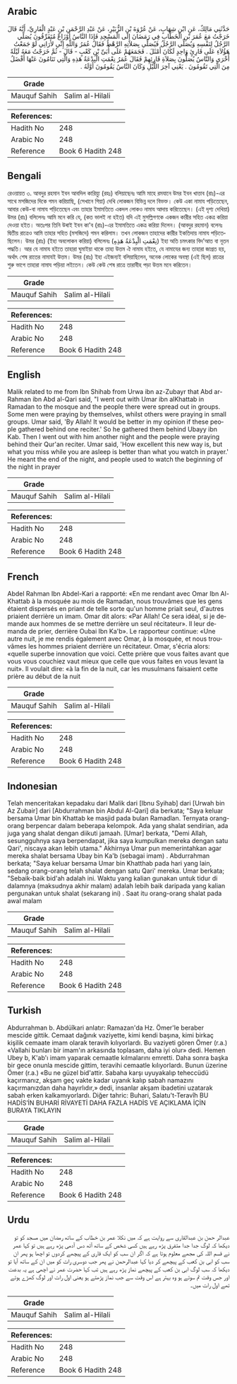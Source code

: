 ## Arabic


<div dir="rtl" lang="ar" style={{fontSize:'larger',backgroundColor:'#f8f9fa',padding:20}}>
حَدَّثَنِي مَالِكٌ، عَنِ ابْنِ شِهَابٍ، عَنْ عُرْوَةَ بْنِ الزُّبَيْرِ، عَنْ عَبْدِ الرَّحْمَنِ بْنِ عَبْدٍ الْقَارِيِّ، أَنَّهُ قَالَ خَرَجْتُ مَعَ عُمَرَ بْنِ الْخَطَّابِ فِي رَمَضَانَ إِلَى الْمَسْجِدِ فَإِذَا النَّاسُ أَوْزَاعٌ مُتَفَرِّقُونَ يُصَلِّي الرَّجُلُ لِنَفْسِهِ وَيُصَلِّي الرَّجُلُ فَيُصَلِّي بِصَلاَتِهِ الرَّهْطُ فَقَالَ عُمَرُ وَاللَّهِ إِنِّي لأَرَانِي لَوْ جَمَعْتُ هَؤُلاَءِ عَلَى قَارِئٍ وَاحِدٍ لَكَانَ أَمْثَلَ ‏.‏ فَجَمَعَهُمْ عَلَى أُبَىِّ بْنِ كَعْبٍ - قَالَ - ثُمَّ خَرَجْتُ مَعَهُ لَيْلَةً أُخْرَى وَالنَّاسُ يُصَلُّونَ بِصَلاَةِ قَارِئِهِمْ فَقَالَ عُمَرُ نِعْمَتِ الْبِدْعَةُ هَذِهِ وَالَّتِي تَنَامُونَ عَنْهَا أَفْضَلُ مِنَ الَّتِي تَقُومُونَ ‏.‏ يَعْنِي آخِرَ اللَّيْلِ وَكَانَ النَّاسُ يَقُومُونَ أَوَّلَهُ ‏.‏
</div>
<div style={{backgroundColor:'#f8f9fa',padding:20, marginBottom: 10}}><table> <thead> <tr> <th>Grade</th> <th></th> </tr> </thead> <tbody> <tr><td>Mauquf Sahih</td><td>Salim al-Hilali</td></tr></tbody></table><table> <thead> <tr> <th>References:</th> <th></th> </tr> </thead> <tbody><tr><td>Hadith No</td><td>248</td></tr><tr><td>Arabic No</td><td>248</td></tr><tr><td>Reference</td><td>Book 6 Hadith 248</td></tr></tbody></table></div>

## Bengali


<div dir="ltr" lang="bn" style={{fontSize:'larger',backgroundColor:'#f8f9fa',padding:20}}>
রেওয়ায়ত ৩. আবদুর রহমান ইবন আবদিল কারিয়্যু (রহঃ) বলিয়াছেনঃ আমি মাহে রমযানে উমর ইবন খাত্তাব (রাঃ)-এর সাথে মসজিদের দিকে গমন করিয়াছি, (সেখানে গিয়া) দেখি লোকজন বিভিন্ন দলে বিভক্ত। কেউ একা নামায পড়িতেছেন, আবার কেউ-বা নামায পড়িতেছেন এবং তাহার ইমামতিতে একদল লোকও নামায আদায় করিতেছেন। (এই দৃশ্য দেখিয়া) উমর (রাঃ) বলিলেনঃ আমি মনে করি যে, (কত ভালই না হইত) যদি এই মুসল্লিগণকে একজন কারীর সহিত একত্র করিয়া দেওয়া হইত। অতঃপর তিনি উৰাই ইবন কা'ব (রাঃ)-এর ইমামতিতে একত্র করিয়া দিলেন। (আবদুর রহমান) বলেনঃ দ্বিতীয় রাত্রেও আমি তাহার সহিত (মসজিদে) গমন করিলাম। তখন লোকজন তাহাদের কারীর ইকতিদায় নামায পড়িতেছিলেন। উমর (রাঃ) (ইহা অবলোকন করিয়া) বলিলেনঃ (نِعْمَتِ الْبِدْعَةُ هَذِهِ) ইহা অতি চমৎকার বিদ’আত বা নূতন পদ্ধতি। আর যে নামায হইতে তাহারা ঘুমাইয়া থাকে তাহা উত্তম ঐ নামায হইতে, যে নামাযের জন্য তাহারা জাগ্রত হয়, অর্থাৎ শেষ রাতের নামাযই উত্তম। উমর (রাঃ) ইহা এইজন্যই বলিয়াছিলেন, অনেক লোকের অবস্থা (এই ছিল) রাত্রের শুরু ভাগে তাহারা নামায পড়িয়া লইতেন। কেউ কেউ শেষ রাত্রে তারাবীহ পড়া উত্তম মনে করিতেন।
</div>
<div style={{backgroundColor:'#f8f9fa',padding:20, marginBottom: 10}}><table> <thead> <tr> <th>Grade</th> <th></th> </tr> </thead> <tbody> <tr><td>Mauquf Sahih</td><td>Salim al-Hilali</td></tr></tbody></table><table> <thead> <tr> <th>References:</th> <th></th> </tr> </thead> <tbody><tr><td>Hadith No</td><td>248</td></tr><tr><td>Arabic No</td><td>248</td></tr><tr><td>Reference</td><td>Book 6 Hadith 248</td></tr></tbody></table></div>

## English


<div dir="ltr" lang="en" style={{fontSize:'larger',backgroundColor:'#f8f9fa',padding:20}}>
Malik related to me from Ibn Shihab from Urwa ibn az-Zubayr that Abd ar-Rahman ibn Abd al-Qari said, "I went out with Umar ibn alKhattab in Ramadan to the mosque and the people there were spread out in groups. Some men were praying by themselves, whilst others were praying in small groups. Umar said, 'By Allah! It would be better in my opinion if these people gathered behind one reciter.' So he gathered them behind Ubayy ibn Kab. Then I went out with him another night and the people were praying behind their Qur'an reciter. Umar said, 'How excellent this new way is, but what you miss while you are asleep is better than what you watch in prayer.' He meant the end of the night, and people used to watch the beginning of the night in prayer
</div>
<div style={{backgroundColor:'#f8f9fa',padding:20, marginBottom: 10}}><table> <thead> <tr> <th>Grade</th> <th></th> </tr> </thead> <tbody> <tr><td>Mauquf Sahih</td><td>Salim al-Hilali</td></tr></tbody></table><table> <thead> <tr> <th>References:</th> <th></th> </tr> </thead> <tbody><tr><td>Hadith No</td><td>248</td></tr><tr><td>Arabic No</td><td>248</td></tr><tr><td>Reference</td><td>Book 6 Hadith 248</td></tr></tbody></table></div>

## French


<div dir="ltr" lang="fr" style={{fontSize:'larger',backgroundColor:'#f8f9fa',padding:20}}>
Abdel Rahman Ibn Abdel-Kari a rapporté: «En me rendant avec Omar Ibn Al-Khattab à la mosquée au mois de Ramadan, nous trouvâmes que les gens étaient dispersés en priant de telle sorte qu'un homme priait seul, d'autres priaient derrière un imam. Omar dit alors: «Par Allah! Ce sera idéal, si je demande aux hommes de se mettre derrière un seul récitateur». Il leur demanda de prier, derrière Oubai Ibn Ka'b». Le rapporteur continue: «Une autre nuit, je me rendis également avec Omar, à la mosquée, et nous trouvâmes les hommes priaient derrière un récitateur. Omar, s'écria alors: «quelle superbe innovation que voici. Cette prière que vous faites avant que vous vous couchiez vaut mieux que celle que vous faites en vous levant la nuit». Il voulait dire: «à la fin de la nuit, car les musulmans faisaient cette prière au début de la nuit
</div>
<div style={{backgroundColor:'#f8f9fa',padding:20, marginBottom: 10}}><table> <thead> <tr> <th>Grade</th> <th></th> </tr> </thead> <tbody> <tr><td>Mauquf Sahih</td><td>Salim al-Hilali</td></tr></tbody></table><table> <thead> <tr> <th>References:</th> <th></th> </tr> </thead> <tbody><tr><td>Hadith No</td><td>248</td></tr><tr><td>Arabic No</td><td>248</td></tr><tr><td>Reference</td><td>Book 6 Hadith 248</td></tr></tbody></table></div>

## Indonesian


<div dir="ltr" lang="id" style={{fontSize:'larger',backgroundColor:'#f8f9fa',padding:20}}>
Telah menceritakan kepadaku dari Malik dari [Ibnu Syihab] dari [Urwah bin Az Zubair] dari [Abdurrahman bin Abdul Al-Qari] dia berkata; "Saya keluar bersama Umar bin Khattab ke masjid pada bulan Ramadlan. Ternyata orang-orang berpencar dalam beberapa kelompok. Ada yang shalat sendirian, ada juga yang shalat dengan diikuti jamaah. [Umar] berkata, "Demi Allah, sesungguhnya saya berpendapat, jika saya kumpulkan mereka dengan satu Qari', niscaya akan lebih utama." Akhirnya Umar pun memerintahkan agar mereka shalat bersama Ubay bin Ka'b (sebagai imam) . Abdurrahman berkata; "Saya keluar bersama Umar bin Khatthab pada hari yang lain, sedang orang-orang telah shalat dengan satu Qari' mereka. Umar berkata; "Sebaik-baik bid'ah adalah ini. Waktu yang kalian gunakan untuk tidur di dalamnya (maksudnya akhir malam) adalah lebih baik daripada yang kalian pergunakan untuk shalat (sekarang ini) . Saat itu orang-orang shalat pada awal malam
</div>
<div style={{backgroundColor:'#f8f9fa',padding:20, marginBottom: 10}}><table> <thead> <tr> <th>Grade</th> <th></th> </tr> </thead> <tbody> <tr><td>Mauquf Sahih</td><td>Salim al-Hilali</td></tr></tbody></table><table> <thead> <tr> <th>References:</th> <th></th> </tr> </thead> <tbody><tr><td>Hadith No</td><td>248</td></tr><tr><td>Arabic No</td><td>248</td></tr><tr><td>Reference</td><td>Book 6 Hadith 248</td></tr></tbody></table></div>

## Turkish


<div dir="ltr" lang="tr" style={{fontSize:'larger',backgroundColor:'#f8f9fa',padding:20}}>
Abdurrahman b. Abdüîkari anlatır: Ramazan'da Hz. Ömer'le beraber mescide gittik. Cemaat dağınık vaziyette, kimi kendi başına, kimi birkaç kişilik cemaate imam olarak teravih kılıyorlardı. Bu vaziyeti gören Ömer (r.a.) «Vallahi bunları bir imam'ın arkasında toplasam, daha iyi olur» dedi. Hemen Ubey b, K'ab'ı imam yaparak cemaatle kılmalarını emretti. Daha sonra başka bir gece onunla mescide gittim, teravihi cemaatle kılıyorlardı. Bunun üzerine Ömer (r.a.) «Bu ne güzel bid'attir. Sabaha karşı uyuyakalıp teheccüdü kaçırmanız, akşam geç vakte kadar uyanık kalıp sabah namazını kaçırmanızdan daha hayırlıdır,» dedi, insanlar akşam ibadetini uzatarak sabah erken kalkamıyorlardı. Diğer tahric: Buhari, Salatu't-Teravîh BU HADİS’İN BUHARİ RİVAYETİ DAHA FAZLA HADİS VE AÇIKLAMA İÇİN BURAYA TIKLAYIN
</div>
<div style={{backgroundColor:'#f8f9fa',padding:20, marginBottom: 10}}><table> <thead> <tr> <th>Grade</th> <th></th> </tr> </thead> <tbody> <tr><td>Mauquf Sahih</td><td>Salim al-Hilali</td></tr></tbody></table><table> <thead> <tr> <th>References:</th> <th></th> </tr> </thead> <tbody><tr><td>Hadith No</td><td>248</td></tr><tr><td>Arabic No</td><td>248</td></tr><tr><td>Reference</td><td>Book 6 Hadith 248</td></tr></tbody></table></div>

## Urdu


<div dir="rtl" lang="ur" style={{fontSize:'larger',backgroundColor:'#f8f9fa',padding:20}}>
عبدالر حمن بن عبدالقاری سے روایت ہے کہ میں نکلا عمر بن خطاب کے ساتھ رمضان میں مسجد کو تو دیکھا کہ لوگ جدا جدا متفرق پڑھ رہے ہیں کسی شخص کے ساتھ آٹھ دس آدمی پڑھ رہے ہیں تو کہا عمر نے قسم اللہ کی مجھے معلوم ہوتا ہے کہ اگر ان سب کو ایک قاری کے پیچھے کردوں تو اچھا ہو پھر ان سب کو ابی بن کعب کے پیچھے کر دیا کہا عبدالرحمن نے پھر جب دوسری رات کو میں ان کے ساتھ آیا تو دیکھا کہ سب لوگ ابی بن کعب کے پیچھے نماز پڑھ رہے ہیں تب کہا حضرت عمر نے اچھی ہے یہ بدعت اور جس وقت تم سوتے ہو وہ بہتر ہے اس وقت سے جب نماز پڑھتے ہو یعنی اول رات اور لوگ کھڑے ہوتے تھے اول رات میں۔
</div>
<div style={{backgroundColor:'#f8f9fa',padding:20, marginBottom: 10}}><table> <thead> <tr> <th>Grade</th> <th></th> </tr> </thead> <tbody> <tr><td>Mauquf Sahih</td><td>Salim al-Hilali</td></tr></tbody></table><table> <thead> <tr> <th>References:</th> <th></th> </tr> </thead> <tbody><tr><td>Hadith No</td><td>248</td></tr><tr><td>Arabic No</td><td>248</td></tr><tr><td>Reference</td><td>Book 6 Hadith 248</td></tr></tbody></table></div>